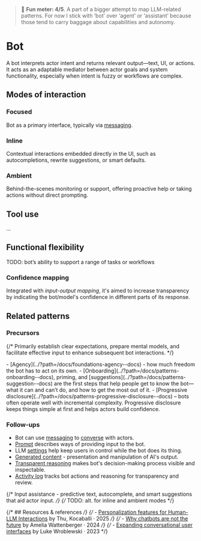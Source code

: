 
<Meta title="Patterns/Intelligence/Bot*" />

> 🙂 **Fun meter: 4/5**. A part of a bigger attempt to map LLM-related patterns.
For now I stick with ‘bot’ over ‘agent’ or ‘assistant’ because those tend to carry baggage about capabilities and autonomy.

# Bot

A bot interprets actor intent and returns relevant output—text, UI, or actions. It acts as an adaptable mediator between actor goals and system functionality, especially when intent is fuzzy or workflows are complex.

## Modes of interaction

### Focused

Bot as a primary interface, typically via [messaging](../?path=/docs/compositions-messaging--docs).

### Inline

Contextual interactions embedded directly in the UI, such as autocompletions, rewrite suggestions, or smart defaults.

### Ambient

Behind-the-scenes monitoring or support, offering proactive help or taking actions without direct prompting.

## Tool use

...

## Functional flexibility

TODO: bot’s ability to support a range of tasks or workflows

### Confidence mapping

Integrated with *input-output mapping*, it's aimed to increase transparency by indicating the bot/model's confidence in different parts of its response.

## Related patterns

### Precursors
{/* Primarily establish clear expectations, prepare mental models, and facilitate effective input to enhance subsequent bot interactions. */}

<div>
- [Agency](../?path=/docs/foundations-agency--docs) - how much freedom the bot has to act on its own.
- [Onboarding](../?path=/docs/patterns-onboarding--docs), priming, and [suggestions](../?path=/docs/patterns-suggestion--docs) are the first steps that help people get to know the bot—what it can and can’t do, and how to get the most out of it.
- [Progressive disclosure](../?path=/docs/patterns-progressive-disclosure--docs) – bots often operate well with incremental complexity. Progressive disclosure keeps things simple at first and helps actors build confidence.
</div>

### Follow-ups

- Bot can use [messaging](../?path=/docs/compositions-messaging--docs) to [converse](../?path=/docs/patterns-conversation--docs) with actors.
- [Prompt](../?path=/docs/patterns-prompt--docs) describes ways of providing input to the bot.
- LLM [settings](../?path=/docs/patterns-llm-settings--docs) help keep users in control while the bot does its thing.
- [Generated content](../?path=/docs/patterns-generated-content--docs) - presentation and manipulation of AI's output.
- [Transparent reasoning](../?path=/docs/patterns-transparent-reasonining--docs) makes bot's decision-making process visible and inspectable.
- [Activity log](../?path=/docs/patterns-activity-log--docs) tracks bot actions and reasoning for transparency and review.

{/* Input assistance - predictive text, autocomplete, and smart suggestions that aid actor input. */}
{/* TODO: alt. for inline and ambient modes */}


{/* ## Resources & references */}
{/* - [Personalization features for Human-LLM Interactions](https://www.arxiv.org/pdf/2503.00681) by Thu, Kocaballi · 2025 */}
{/* - [Why chatbots are not the future](https://wattenberger.com/thoughts/boo-chatbots) by Amelia Wattenberger · 2024 */}
{/* - [Expanding conversational user interfaces](https://www.lukew.com/ff/entry.asp?2018) by Luke Wroblewski · 2023 */}